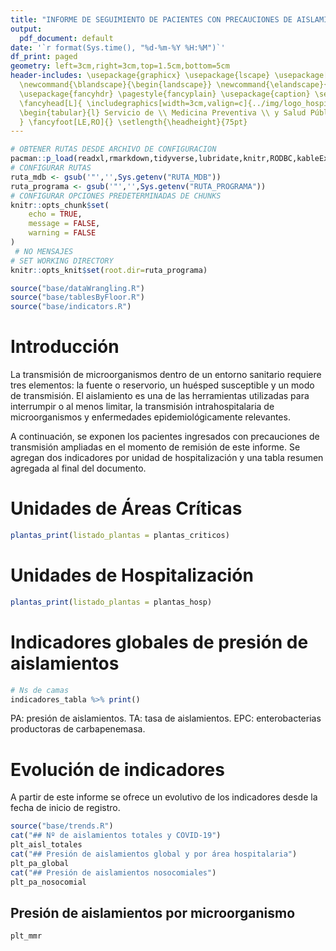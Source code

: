 ```yaml
---
title: "INFORME DE SEGUIMIENTO DE PACIENTES CON PRECAUCIONES DE AISLAMIENTO"
output:
  pdf_document: default
date: '`r format(Sys.time(), "%d-%m-%Y %H:%M")`'
df_print: paged
geometry: left=3cm,right=3cm,top=1.5cm,bottom=5cm
header-includes: \usepackage{graphicx} \usepackage{lscape} \usepackage[export]{adjustbox}
  \newcommand{\blandscape}{\begin{landscape}} \newcommand{\elandscape}{\end{landscape}}
  \usepackage{fancyhdr} \pagestyle{fancyplain} \usepackage{caption} \setlength\headheight{2cm}
  \fancyhead[L]{ \includegraphics[width=3cm,valign=c]{../img/logo_hospital.jpg}} \fancyhead[R]{
  \begin{tabular}{l} Servicio de \\ Medicina Preventiva \\ y Salud Pública \end{tabular}
  } \fancyfoot[LE,RO]{} \setlength{\headheight}{75pt}
---
```


```r
# OBTENER RUTAS DESDE ARCHIVO DE CONFIGURACION
pacman::p_load(readxl,rmarkdown,tidyverse,lubridate,knitr,RODBC,kableExtra)
# CONFIGURAR RUTAS
ruta_mdb <- gsub('"','',Sys.getenv("RUTA_MDB"))
ruta_programa <- gsub('"','',Sys.getenv("RUTA_PROGRAMA"))
# CONFIGURAR OPCIONES PREDETERMINADAS DE CHUNKS
knitr::opts_chunk$set(
	echo = TRUE,
	message = FALSE,
	warning = FALSE
)
 # NO MENSAJES
# SET WORKING DIRECTORY
knitr::opts_knit$set(root.dir=ruta_programa)
```

```r
source("base/dataWrangling.R")
source("base/tablesByFloor.R")
source("base/indicators.R")
```

# Introducción

La transmisión de microorganismos dentro de un entorno sanitario requiere tres elementos: la fuente o reservorio, un huésped susceptible y un modo de transmisión. El aislamiento es una de las herramientas utilizadas para interrumpir o al menos limitar, la transmisión intrahospitalaria de microorganismos y enfermedades epidemiológicamente relevantes.

A continuación, se exponen los pacientes ingresados con precauciones de transmisión ampliadas en el momento de remisión de este informe. Se agregan dos indicadores por unidad de hospitalización y una tabla resumen agregada al final del documento.

\clearpage

\captionsetup[table]{labelformat=empty}

# Unidades de Áreas Críticas

```r
plantas_print(listado_plantas = plantas_criticos)
```

\clearpage

# Unidades de Hospitalización

```r
plantas_print(listado_plantas = plantas_hosp)
```

\clearpage

\blandscape

# Indicadores globales de presión de aislamientos

```r
# Ns de camas
indicadores_tabla %>% print()
```

PA: presión de aislamientos. TA: tasa de aislamientos. EPC: enterobacterias productoras de carbapenemasa.

\clearpage

\elandscape

# Evolución de indicadores

A partir de este informe se ofrece un evolutivo de los indicadores desde la fecha de inicio de registro.

```r
source("base/trends.R")
cat("## Nº de aislamientos totales y COVID-19")
plt_aisl_totales
cat("## Presión de aislamientos global y por área hospitalaria")
plt_pa_global
cat("## Presión de aislamientos nosocomiales")
plt_pa_nosocomial
```

## Presión de aislamientos por microorganismo

```r
plt_mmr
```
